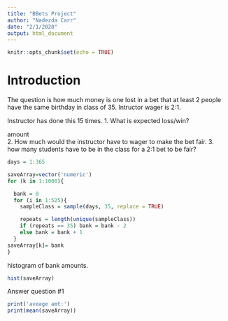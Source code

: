 ---
title: "BBets Project"
author: "Nadezda Carr"
date: "2/1/2020"
output: html_document
---

```{r setup, include=FALSE}
knitr::opts_chunk$set(echo = TRUE)
```

# Introduction

The question is how much money is one lost in a bet that at least 2 people have the same birthday in class of 35. Intructor wager is 2:1. 

Instructor has done this 15 times.
1. What is expected loss/win?

amount  
2. How much would the instructor have to wager to make the bet fair.
3. how many students have to be in the class for a 2:1 bet to be fair?

```{r}
days = 1:365

saveArray=vector('numeric')
for (k in 1:1000){

  bank = 0
  for (i in 1:525){
    sampleClass = sample(days, 35, replace = TRUE)

    repeats = length(unique(sampleClass))
    if (repeats == 35) bank = bank - 2
    else bank = bank + 1
  }
saveArray[k]= bank
}
```
  

histogram of bank amounts.

```{r}
hist(saveArray)
```
Answer question #1

```{r}
print('aveage amt:')
print(mean(saveArray))
```

